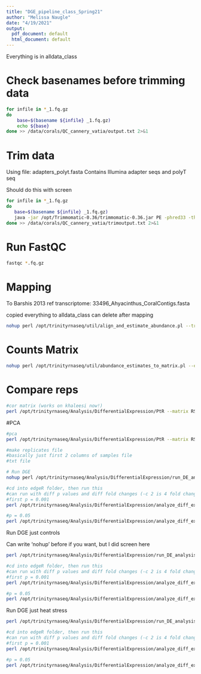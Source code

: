 ```yaml
---
title: "DGE_pipeline_class_Spring21"
author: "Melissa Naugle"
date: "4/19/2021"
output:
  pdf_document: default
  html_document: default
---
```


Everything is in alldata_class

# Check basenames before trimming data

```bash
for infile in *_1.fq.gz
do
    base=$(basename ${infile} _1.fq.gz)
    echo ${base}
done >> /data/corals/QC_cannery_vatia/output.txt 2>&1
```

# Trim data 
Using file: adapters_polyt.fasta 
Contains Illumina adapter seqs and polyT seq 

Should do this with screen  

```bash
for infile in *_1.fq.gz
do
   base=$(basename ${infile} _1.fq.gz)
   java -jar /opt/Trimmomatic-0.36/trimmomatic-0.36.jar PE -phred33 -threads 4 ${infile} ${base}_2.fq.gz /data/corals/QC_cannery_vatia/${base}_1.trimmed.fq.gz /data/corals/QC_cannery_vatia/${base}_1un.trimmed.fq.gz /data/corals/QC_cannery_vatia/${base}_2.trimmed.fq.gz /data/corals/QC_cannery_vatia/${base}_2un.trimmed.fq.gz ILLUMINACLIP:/data/corals/QC_cannery_vatia/adapters_polyt.fasta:2:30:10 SLIDINGWINDOW:4:5 LEADING:5 TRAILING:5 MINLEN:25 >> output.txt
done >> /data/corals/QC_cannery_vatia/trimoutput.txt 2>&1

```

# Run FastQC

```bash
fastqc *.fq.gz
```

# Mapping 
To Barshis 2013 ref transcriptome: 33496_Ahyacinthus_CoralContigs.fasta

copied everything to alldata_class
can delete after mapping

```bash
nohup perl /opt/trinityrnaseq/util/align_and_estimate_abundance.pl --transcripts 33496_Ahyacinthus_CoralContigs.fasta --seqType fq --samples_file coral_samples_can_vat_all.txt --est_method RSEM --aln_method bowtie2 --prep_reference --output_dir RSEM_mapping > RSEM_out 2>&1 &
```


# Counts Matrix
```bash
nohup perl /opt/trinityrnaseq/util/abundance_estimates_to_matrix.pl --est_method RSEM --gene_trans_map none --name_sample_by_basedir CoPt_E_rep1/RSEM.genes.results CoPt_E_rep2/RSEM.genes.results CoPt_E_rep3/RSEM.genes.results CoPt_E_rep4/RSEM.genes.results CoPt_H_rep1/RSEM.genes.results CoPt_H_rep2/RSEM.genes.results  CoPt_H_rep3/RSEM.genes.results  CoPt_H_rep4/RSEM.genes.results Falu_E_rep1/RSEM.genes.results Falu_E_rep3/RSEM.genes.results Falu_E_rep4/RSEM.genes.results Falu_E_rep6/RSEM.genes.results Falu_H_rep1/RSEM.genes.results  Falu_H_rep4/RSEM.genes.results  Falu_H_rep6/RSEM.genes.results Ftele_E_rep3/RSEM.genes.results Ftele_E_rep5/RSEM.genes.results Ftele_E_rep6/RSEM.genes.results Ftele_H_rep1/RSEM.genes.results Ftele_H_rep3/RSEM.genes.results  Ftele_H_rep5/RSEM.genes.results  Ftele_H_rep6/RSEM.genes.results Can_E_rep2/RSEM.genes.results Can_E_rep3/RSEM.genes.results Can_E_rep4/RSEM.genes.results Can_E_rep6/RSEM.genes.results Can_H_rep2/RSEM.genes.results Can_H_rep3/RSEM.genes.results Can_H_rep5/RSEM.genes.results Can_H_rep6/RSEM.genes.results Vat_E_rep1/RSEM.genes.results Vat_E_rep3/RSEM.genes.results Vat_E_rep4/RSEM.genes.results Vat_E_rep6/RSEM.genes.results Vat_H_rep1/RSEM.genes.results Vat_H_rep3/RSEM.genes.results Vat_H_rep4/RSEM.genes.results Vat_H_rep6/RSEM.genes.results > RSEMae_out 2>&1 &
```


# Compare reps

```bash
#cor matrix (works on khaleesi now!)
perl /opt/trinityrnaseq/Analysis/DifferentialExpression/PtR --matrix RSEM.isoform.counts.matrix --min_rowSums 10 -s coral_samples_can_vat_all.txt --log2 --CPM --sample_cor_matrix
```


#PCA
```bash
#pca
perl /opt/trinityrnaseq/Analysis/DifferentialExpression/PtR --matrix RSEM.isoform.counts.matrix -s coral_samples_can_vat_all.txt --min_rowSums 10 --log2 --CPM --center_rows --prin_comp 3 
```

```bash
#make replicates file 
#basically just first 2 columns of samples file
#txt file

# Run DGE
nohup perl /opt/trinityrnaseq/Analysis/DifferentialExpression/run_DE_analysis.pl --matrix RSEM.isoform.counts.matrix --method edgeR --samples_file coral_samples_can_vat_all_replicates.txt

#cd into edgeR folder, then run this 
#can run with diff p values and diff fold changes (-c 2 is 4 fold change, -c 1 is 2 fold change) 
#first p = 0.001
perl /opt/trinityrnaseq/Analysis/DifferentialExpression/analyze_diff_expr.pl --matrix /data/corals/alldata_class/RSEM.isoform.TMM.EXPR.matrix -P 0.001 -C 2 --samples /data/corals/alldata_class/coral_samples_can_vat_all_replicates.txt

#p = 0.05
perl /opt/trinityrnaseq/Analysis/DifferentialExpression/analyze_diff_expr.pl --matrix /data/corals/alldata_class/RSEM.isoform.TMM.EXPR.matrix -P 0.05 -C 2 --samples /data/corals/alldata_class/coral_samples_can_vat_all_replicates.txt

```


Run DGE just controls

Can write 'nohup' before if you want, but I did screen here

```bash
perl /opt/trinityrnaseq/Analysis/DifferentialExpression/run_DE_analysis.pl --matrix RSEM.isoform.counts.matrix --method edgeR --samples_file coral_samples_allsites_controls.txt

#cd into edgeR folder, then run this 
#can run with diff p values and diff fold changes (-c 2 is 4 fold change, -c 1 is 2 fold change) 
#first p = 0.001
perl /opt/trinityrnaseq/Analysis/DifferentialExpression/analyze_diff_expr.pl --matrix /data/corals/alldata_class/RSEM.isoform.TMM.EXPR.matrix -P 0.001 -C 2 --samples /data/corals/alldata_class/coral_samples_allsites_controls.txt

#p = 0.05
perl /opt/trinityrnaseq/Analysis/DifferentialExpression/analyze_diff_expr.pl --matrix /data/corals/alldata_class/RSEM.isoform.TMM.EXPR.matrix -P 0.05 -C 2 --samples /data/corals/alldata_class/coral_samples_allsites_controls.txt

```


Run DGE just heat stress

```bash
perl /opt/trinityrnaseq/Analysis/DifferentialExpression/run_DE_analysis.pl --matrix RSEM.isoform.counts.matrix --method edgeR --samples_file coral_samples_allsites_heat.txt

#cd into edgeR folder, then run this 
#can run with diff p values and diff fold changes (-c 2 is 4 fold change, -c 1 is 2 fold change) 
#first p = 0.001
perl /opt/trinityrnaseq/Analysis/DifferentialExpression/analyze_diff_expr.pl --matrix /data/corals/alldata_class/RSEM.isoform.TMM.EXPR.matrix -P 0.001 -C 2 --samples /data/corals/alldata_class/coral_samples_allsites_heat.txt

#p = 0.05
perl /opt/trinityrnaseq/Analysis/DifferentialExpression/analyze_diff_expr.pl --matrix /data/corals/alldata_class/RSEM.isoform.TMM.EXPR.matrix -P 0.05 -C 2 --samples /data/corals/alldata_class/coral_samples_allsites_heat.txt

```





